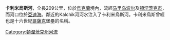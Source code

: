 {{Unreferenced|time=2015-09-22T01:20:55+00:00}}
{{Infobox River
  | river_name      = 卡利米烏斯, Кальміус
  | image_name      = Kalmius 01.jpg
  | image_size      =300px
  | caption         = 位於[[頓涅茨克市|頓涅茨克市]]的卡利米烏斯河兩岸
  | origin          = [[烏克蘭|烏克蘭]]
  | mouth           = [[亞速海|亞速海]]
  | basin_countries = [[烏克蘭|烏克蘭]]
  | length          = {{convert|209|km|mi|0}}
  | elevation       = 
  | mouth_elevation = 
  | discharge       = 
  | watershed       = {{convert|5070|km2|sqmi|0}}
}}
'''卡利米烏斯河'''，全長209公里，位於[[烏克蘭|烏克蘭]]境內，流經[[马里乌波尔|马里乌波尔]]及[[頓涅茨克市|頓涅茨克市]]，而河口位於[[亞速海|亞速海]]。鄰近的Kalchik河河水注入了卡利米烏斯河。卡利米烏斯曾經也是十六世紀[[哥薩克|哥薩克]]堡壘的名稱。

{{DEFAULTSORT:Кальміус}}
[[Category:頓涅茨克州河流|Category:頓涅茨克州河流]]